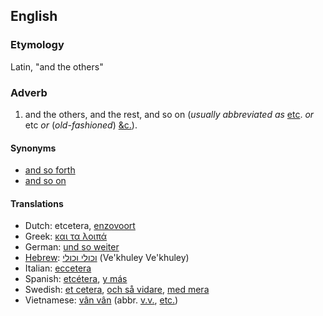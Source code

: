 ==English==
===Etymology===
Latin, "and the others"

===Adverb===
#and the others, and the rest, and so on (''usually abbreviated as'' [[etc]]. ''or'' etc ''or'' (''old-fashioned'') [[&c.]]).

====Synonyms====
*[[and so forth]]
*[[and so on]]

====Translations====
*Dutch: etcetera, [[enzovoort]]
*Greek: [[και τα λοιπά]]
*German: [[und so weiter]]
*[[Hebrew]]: [[וכולי וכולי]] (Ve'khuley Ve'khuley)
*Italian: [[eccetera]]
*Spanish: [[etcétera]], [[y más]]
*Swedish: [[et cetera]], [[och så vidare]], [[med mera]]
*Vietnamese: [[vân vân]] (abbr. [[v.v.]], [[etc.]])